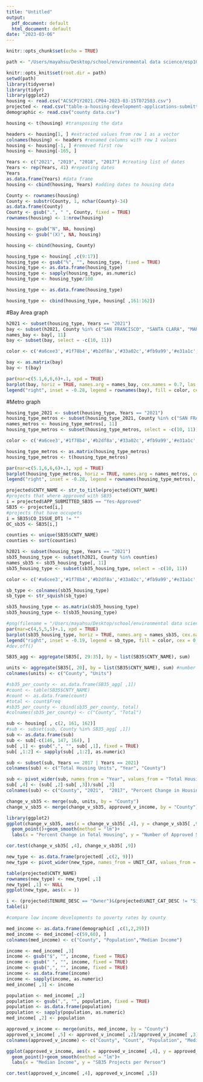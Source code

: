 ```yaml
---
title: "Untitled"
output:
  pdf_document: default
  html_document: default
date: "2023-03-06"
---
```


```r
knitr::opts_chunk$set(echo = TRUE)

path <- "/Users/mayahsu/Desktop/school/environmental data science/esp106_Maya_Hsu/"

knitr::opts_knit$set(root.dir = path)
setwd(path)
library(tidyverse)
library(tidyr)
library(ggplot2)
housing <- read.csv("ACSCP1Y2021.CP04-2023-03-15T072503.csv")
projected <- read.csv("table-a-housing-development-applications-submitted.csv")
demographic <- read.csv("county data.csv")
```

```r
housing <- t(housing) #transposing the data

headers <- housing[1, ] #extracted values from row 1 as a vector 
colnames(housing) <- headers #renamed columns with row 1 values
housing <- housing[-1, ] #removed first row
housing <- housing[-165, ]
```

```r
Years <- c("2021", "2019", "2018", "2017") #creating list of dates
Years <- rep(Years, 41) #repeating dates
Years
as.data.frame(Years) #data frame
housing <- cbind(housing, Years) #adding dates to housing data
```

```r
County <- rownames(housing)
County <- substr(County, 1, nchar(County)-34)
as.data.frame(County)
County <- gsub(".", " ", County, fixed = TRUE)
rownames(housing) <- 1:nrow(housing)

housing <- gsub("N", NA, housing)
housing <- gsub("(X)", NA, housing)

housing <- cbind(housing, County)
```

```r
housing_type <- housing[ ,c(9:17)]
housing_type <- gsub("%", "", housing_type, fixed = TRUE)
housing_type <- as.data.frame(housing_type)
housing_type <- sapply(housing_type, as.numeric)
housing_type <- housing_type/100

housing_type <- as.data.frame(housing_type)

housing_type <- cbind(housing_type, housing[ ,161:162])
```

#Bay Area graph
```r
h2021 <- subset(housing_type, Years == "2021")
bay <- subset(h2021, County %in% c("SAN FRANCISCO", "SANTA CLARA", "MARIN", "ALAMEDA", "SOLANO", "CONTRA COSTA", "NAPA", "SONOMA", "SAN MATEO"))
names_bay <- bay[, 11]
bay <- subset(bay, select = -c(10, 11))

color <- c('#a6cee3','#1f78b4','#b2df8a','#33a02c','#fb9a99','#e31a1c','#fdbf6f','#ff7f00','#cab2d6')

bay <- as.matrix(bay)
bay <- t(bay)

par(mar=c(5.1,6,6,6)+.1, xpd = TRUE)
barplot(bay, horiz = TRUE, names.arg = names_bay, cex.names = 0.7, las = 1, col = color, main = "Housing Type by County in the Bay Area", xlab = "Proportion")
legend("right", inset = -0.28, legend = rownames(bay), fill = color, cex = 0.5, title = "Housing Type")
```

#Metro graph
```r
housing_type_2021 <- subset(housing_type, Years == "2021")
housing_type_metros <- subset(housing_type_2021, County %in% c("SAN FRANCISCO", "LOS ANGELES", "SAN DIEGO", "SACRAMENTO"))
names_metros <- housing_type_metros[, 11]
housing_type_metros <- subset(housing_type_metros, select = -c(10, 11))

color <- c('#a6cee3','#1f78b4','#b2df8a','#33a02c','#fb9a99','#e31a1c','#fdbf6f','#ff7f00','#cab2d6')

housing_type_metros <- as.matrix(housing_type_metros)
housing_type_metros <- t(housing_type_metros)

par(mar=c(5.1,6,6,6)+.1, xpd = TRUE)
barplot(housing_type_metros, horiz = TRUE, names.arg = names_metros, cex.names = 0.7, las = 1, col = color, main = "Housing Type by County", xlab = "Proportion")
legend("right", inset = -0.28, legend = rownames(housing_type_metros), fill = color, cex = 0.5, title = "Housing Type")
```

```r
projected$CNTY_NAME <- str_to_title(projected$CNTY_NAME)
#projects that where approved with SB35
i = projected$APP_SUBMITTED_SB35 == "Yes-Approved"
SB35 <- projected[i,]
#projects that have occupets 
i = SB35$CO_ISSUE_DT1 != ""
OC_sb35 <- SB35[i,]
```

```r
counties <- unique(SB35$CNTY_NAME)
counties <- sort(counties)
```

```r
h2021 <- subset(housing_type, Years == "2021")
sb35_housing_type <- subset(h2021, County %in% counties)
names_sb35 <- sb35_housing_type[, 11]
sb35_housing_type <- subset(sb35_housing_type, select = -c(10, 11))

color <- c('#a6cee3','#1f78b4','#b2df8a','#33a02c','#fb9a99','#e31a1c','#fdbf6f','#ff7f00','#cab2d6')

sb_type <- colnames(sb35_housing_type)
sb_type <- str_squish(sb_type)

sb35_housing_type <- as.matrix(sb35_housing_type)
sb35_housing_type <- t(sb35_housing_type)

#png(filename = "/Users/mayahsu/Desktop/school/environmental data science/final/Current Housing Data", width = 5, height = 5, units = "in", res = 300)
par(mar=c(4,5,5,5)+.1, xpd = TRUE)
barplot(sb35_housing_type, horiz = TRUE, names.arg = names_sb35, cex.names = 0.4, las = 1, col = color, main = "Housing Type in Counties With\nApproved SB35 Projects", xlab = "Proportion", cex.axis = 0.5, width = 1, cex.lab = 0.7, xlim = c(0,1), ylim = c(0, 32))
legend("right", inset = -0.19, legend = sb_type, fill = color, cex = 0.5, title = "Housing Type")
#dev.off()
```

```r
SB35_agg <- aggregate(SB35[, 29:35], by = list(SB35$CNTY_NAME), sum)

units <- aggregate(SB35[, 20], by = list(SB35$CNTY_NAME), sum) #number of sb35 units approved
colnames(units) <- c("County", "Units")

#sb35_per_county <- as.data.frame(SB35_agg[ ,1])
#count <- table(SB35$CNTY_NAME)
#count <- as.data.frame(count)
#total <- count$Freq
#sb35_per_county <- cbind(sb35_per_county, total)
#colnames(sb35_per_county) <- c("County", "Total")

sub <- housing[ , c(2, 161, 162)]
#sub <- subset(sub, County %in% SB35_agg[ ,1])
sub <- as.data.frame(sub)
sub <- sub[-c(146, 147, 164), ]
sub[ ,1] <- gsub(",", "", sub[ ,1], fixed = TRUE)
sub[ ,1:2] <- sapply(sub[ ,1:2], as.numeric)

sub <- subset(sub, Years == 2017 | Years == 2021)
colnames(sub) <- c("Total Housing Units", "Year", "County")

sub <- pivot_wider(sub, names_from = "Year", values_from = "Total Housing Units")
sub[ ,4] <- (sub[ ,2]-sub[ ,3])/sub[ ,3]
colnames(sub) <- c("County", "2021",  "2017", "Percent Change in Housing")

change_v_sb35 <- merge(sub, units, by = "County")
change_v_sb35 <- merge(change_v_sb35, approved_v_income, by = "County")

library(ggplot2)
ggplot(change_v_sb35, aes(x = change_v_sb35[ ,4], y = change_v_sb35[ ,9]))+
  geom_point()+geom_smooth(method = "lm")+
  labs(x = "Percent Change in Total Housing", y = "Number of Approved SB35 Projects")

cor.test(change_v_sb35[ ,4], change_v_sb35[ ,9])
```

```r
new_type <- as.data.frame(projected[ ,c(2, 9)])
new_type <- pivot_wider(new_type, names_from = UNIT_CAT, values_from = CNTY_NAME)

table(projected$CNTY_NAME)
rownames(new_type) <- new_type[ ,1]
new_type[ ,1] <- NULL
ggplot(new_type, aes(x = ))
```

```r
i <- (projected$TENURE_DESC == "Owner")&(projected$UNIT_CAT_DESC != "Single-Family Detached Unit")
table(i)

#compare low income developments to poverty rates by county
```

```r
med_income <- as.data.frame(demographic[ ,c(1,2,29)])
med_income <- med_income[-c(59,60), ]
colnames(med_income) <- c("County", "Population","Median Income")

income <- med_income[ ,3]
income <- gsub("$", "", income, fixed = TRUE)
income <- gsub(" ", "", income, fixed = TRUE)
income <- gsub(",", "", income, fixed = TRUE)
income <- as.data.frame(income)
income <- sapply(income, as.numeric)
med_income[ ,3] <- income

population <- med_income[ ,2]
population <- gsub(",", "", population, fixed = TRUE)
population <- as.data.frame(population)
population <- sapply(population, as.numeric)
med_income[ ,2] <- population

approved_v_income <- merge(units, med_income, by = "County")
approved_v_income[ ,5] <- approved_v_income[ ,2]/approved_v_income[ ,3]
colnames(approved_v_income) <- c("County", "Count", "Population", "Median Income", "Units/Person")

ggplot(approved_v_income, aes(x = approved_v_income[ ,4], y = approved_v_income[ ,5]))+
  geom_point()+geom_smooth(method = "lm")+
  labs(x = "Median Income", y = "SB35 Projects per Person")

cor.test(approved_v_income[ ,4], approved_v_income[ ,5])
```
